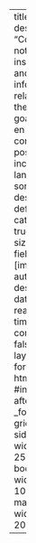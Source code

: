 ---
title: "Blog"
description: "Comments, notes, insights, and information related to the project's goals"
lang: en
listing:
  contents: posts
  include:
    lang: en
  sort: "date desc"
  type: default
  categories: true
  page-size: 9
  fields: [image, author, title, description, date, reading-time]  
comments: false
page-layout: full
format: 
  html:
    #include-after-body: _footer.html 
    grid:
      sidebar-width: 250px
      body-width: 1000px
      margin-width: 200px

---